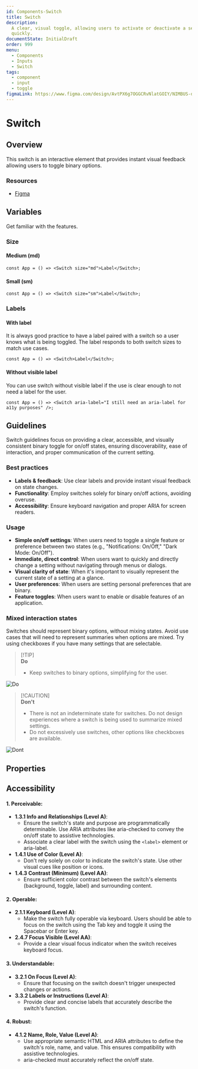 ```yaml
---
id: Components-Switch
title: Switch
description:
  A clear, visual toggle, allowing users to activate or deactivate a setting
  quickly.
documentState: InitialDraft
order: 999
menu:
  - Components
  - Inputs
  - Switch
tags:
  - component
  - input
  - toggle
figmaLink: https://www.figma.com/design/AvtPX6g7OGGCRvNlatGOIY/NIMBUS-design-system?m=auto&node-id=346-2572&t=0Gug4G6TEF60mpzZ-1
---
```


# Switch

## Overview

This switch is an interactive element that provides instant visual feedback
allowing users to toggle binary options.

### Resources

- [Figma](https://www.figma.com/design/AvtPX6g7OGGCRvNlatGOIY/NIMBUS-design-system?m=auto&node-id=346-2572&t=0Gug4G6TEF60mpzZ-1)

## Variables

Get familiar with the features.

### Size

#### Medium (md)

```jsx-live
const App = () => <Switch size="md">Label</Switch>;
```

#### Small (sm)

```jsx-live
const App = () => <Switch size="sm">Label</Switch>;
```

### Labels

#### With label

It is always good practice to have a label paired with a switch so a user knows
what is being toggled. The label responds to both switch sizes to match use
cases.

```jsx-live
const App = () => <Switch>Label</Switch>;
```

#### Without visible label

You can use switch without visible label if the use is clear enough to not need
a label for the user. 

```jsx-live
const App = () => <Switch aria-label="I still need an aria-label for a11y purposes" />;
```

## Guidelines

Switch guidelines focus on providing a clear, accessible, and visually consistent
binary toggle for on/off states, ensuring discoverability, ease of interaction,
and proper communication of the current setting.

### Best practices

- **Labels & feedback**: Use clear labels and provide instant visual feedback on
  state changes.
- **Functionality**: Employ switches solely for binary on/off actions, avoiding
  overuse.
- **Accessibility**: Ensure keyboard navigation and proper ARIA for screen
  readers.

### Usage

- **Simple on/off settings**: When users need to toggle a single feature or
  preference between two states (e.g., "Notifications: On/Off," "Dark Mode:
  On/Off").
- **Immediate, direct control**: When users want to quickly and directly change a
  setting without navigating through menus or dialogs.
- **Visual clarity of state**: When it's important to visually represent the
  current state of a setting at a glance.
- **User preferences**: When users are setting personal preferences that are
  binary.
- **Feature toggles**: When users want to enable or disable features of an
  application.

### Mixed interaction states

Switches should represent binary options, without mixing states. Avoid use cases
that will need to represent summaries when options are mixed. Try using
checkboxes if you have many settings that are selectable.

> [!TIP]\
> **Do**
> - Keep switches to binary options, simplifying for the user. 

![Do](/images/switch/mixed-state-do.png)

> [!CAUTION]\
> **Don't**
> - There is not an indeterminate state for switches. Do not design experiences
>   where a switch is being used to summarize mixed settings.
> - Do not excessively use switches, other options like checkboxes are available.

![Dont](/images/switch/mixed-state-dont.png)

## Properties

<GroupedPropsTable componentName="Switch"/>

## Accessibility

#### 1. Perceivable:
- **1.3.1 Info and Relationships (Level A)**:
  - Ensure the switch's state and purpose are programmatically determinable. Use
    ARIA attributes like aria-checked to convey the on/off state to assistive
    technologies.
  - Associate a clear label with the switch using the `<label>` element or
    aria-label.
- **1.4.1 Use of Color (Level A)**:
  - Don't rely solely on color to indicate the switch's state. Use other visual
    cues like position or icons.
- **1.4.3 Contrast (Minimum) (Level AA)**:
  - Ensure sufficient color contrast between the switch's elements (background,
    toggle, label) and surrounding content.

#### 2. Operable:
- **2.1.1 Keyboard (Level A)**:
  - Make the switch fully operable via keyboard. Users should be able to focus on
    the switch using the Tab key and toggle it using the Spacebar or Enter key.
- **2.4.7 Focus Visible (Level AA)**:
  - Provide a clear visual focus indicator when the switch receives keyboard
    focus. 

#### 3. Understandable:
- **3.2.1 On Focus (Level A)**:
  - Ensure that focusing on the switch doesn't trigger unexpected changes or
    actions.
- **3.3.2 Labels or Instructions (Level A)**:
  - Provide clear and concise labels that accurately describe the switch's
    function.

#### 4. Robust:
- **4.1.2 Name, Role, Value (Level A)**:
  - Use appropriate semantic HTML and ARIA attributes to define the switch's
    role, name, and value. This ensures compatibility with assistive
    technologies.
  - aria-checked must accurately reflect the on/off state.
